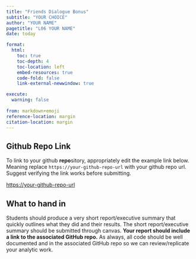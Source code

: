 ```yaml
---
title: "Friends Dialogue Bonus"
subtitle: "YOUR CHOICE"
author: "YOUR NAME"
pagetitle: "L06 YOUR NAME"
date: today

format:
  html:
    toc: true
    toc-depth: 4
    toc-location: left
    embed-resources: true
    code-fold: false
    link-external-newwindow: true

execute:
  warning: false
  
from: markdown+emoji
reference-location: margin
citation-location: margin
---
```



::: {.callout-tip icon=false}

## Github Repo Link

To link to your github **repo**sitory, appropriately edit the example link below. Meaning replace `https://your-github-repo-url` with your github repo url. Suggest verifying the link works before submitting.

[https://your-github-repo-url](https://your-github-repo-url)

:::

## What to hand in

Students should produce a very short report/executive summary that quickly outlines what they did and their results. The short report/executive summary should be submitted through canvas. **Your report should include a link to the associated GitHub repo.** As always, all code should be well documented and in the associated GitHub repo so we can review/replicate your analytic work. 
